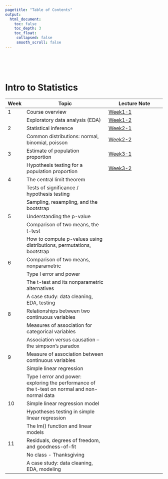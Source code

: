 ```yaml
---
pagetitle: "Table of Contents"
output:
  html_document:
    toc: false
    toc_depth: 3
    toc_float:
     collapsed: false
     smooth_scroll: false
---
```


<!-- <link rel="stylesheet" href="styles.css" type="text/css"> -->

<br><br><br>

# Intro to Statistics

| Week |  Topic                                                                                         | Lecture Note                                                      |
|------|------------------------------------------------------------------------------------------------|-------------------------------------------------------------------|
| 1    |  Course overview                                                                               | [Week1-1](stat_seminar_wk01-1.html)                               |
|      |  Exploratory data analysis (EDA)                                                               | [Week1-2](stat_seminar_wk01-2.html)                               |
| 2    |  Statistical inference                                                                         | [Week2-1](stat_seminar_wk02-1.html)                               |
|      |  Common distributions: normal, binomial, poisson                                               | [Week2-2](stat_seminar_wk02-2.html)                               |
| 3    |  Estimate of population proportion                                                             | [Week3-1](stat_seminar_wk03-1.html)                               |
|      |  Hypothesis testing for a population proportion                                                | [Week3-2](stat_seminar_wk03-2.html)                               |
| 4    |  The central limit theorem                                                                     |                                                                   |
|      |  Tests of significance / hypothesis testing                                                    |                                                                   |
|      |  Sampling, resampling, and the bootstrap                                                       |                                                                   |
| 5    |  Understanding the p-value                                                                     |                                                                   |
|      |  Comparison of two means, the t-test                                                           |                                                                   |
|      |  How to compute p-values using distributions, permutations, bootstrap                          |                                                                   |
| 6    |  Comparison of two means, nonparametric                                                        |                                                                   |
|      |  Type I error and power                                                                        |                                                                   |
|      |  The t-test and its nonparametric alternatives                                                 |                                                                   |
|      |  A case study: data cleaning, EDA, testing                                                     |                                                                   |
| 8    |  Relationships between two continuous variables                                                |                                                                   |
|      |  Measures of association for categorical variables                                             |                                                                   |
|      |  Association versus causation – the simpson’s paradox                                          |                                                                   |
| 9    |  Measure of association between continuous variables                                           |                                                                   |
|      |  Simple linear regression                                                                      |                                                                   |
|      |  Type I error and power: exploring the performance of the t-test on normal and non-normal data |                                                                   |
| 10   |  Simple linear regression model                                                                |                                                                   |
|      |  Hypotheses testing in simple linear regression                                                |                                                                   |
|      |  The lm() function and linear models                                                           |                                                                   |
| 11   |  Residuals, degrees of freedom, and goodness-of-fit                                            |                                                                   |
|      |  No class - Thanksgiving                                                                       |                                                                   |
|      |  A case study: data cleaning, EDA, modeling                                                    |                                                                   